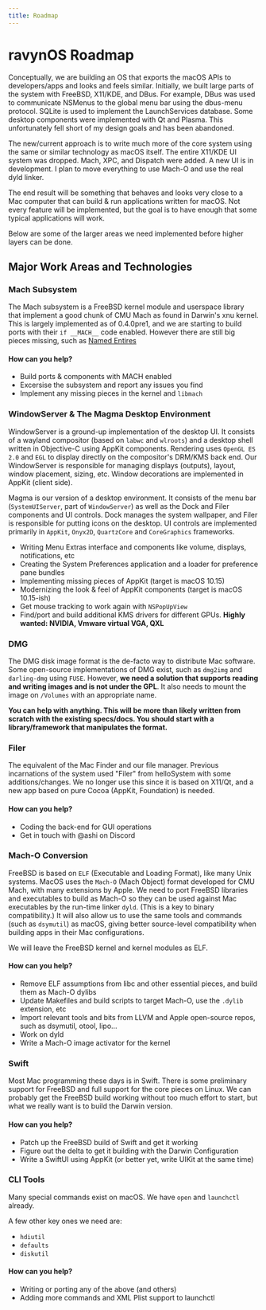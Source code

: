 ```yaml
---
title: Roadmap
---
```


# ravynOS Roadmap

Conceptually, we are building an OS that exports the macOS APIs to developers/apps and looks and feels similar. Initially, we built large parts of the system with FreeBSD, X11/KDE, and DBus. For example, DBus was used to communicate NSMenus to the global menu bar using the dbus-menu protocol. SQLite is used to implement the LaunchServices database. Some desktop components were implemented with Qt and Plasma. This unfortunately fell short of my design goals and has been abandoned.

The new/current approach is to write much more of the core system using the same or similar technology as macOS itself. The entire X11/KDE UI system was dropped. Mach, XPC, and Dispatch were added. A new UI is in development. I plan to move everything to use Mach-O and use the real dyld linker.

The end result will be something that behaves and looks very close to a Mac computer that can build & run applications written for macOS. Not every feature will be implemented, but the goal is to have enough that some typical applications will work.

Below are some of the larger areas we need implemented before higher layers can be done.

## Major Work Areas and Technologies

### Mach Subsystem

The Mach subsystem is a FreeBSD kernel module and userspace library that implement a good chunk of CMU Mach as found in Darwin's xnu kernel. This is largely implemented as of 0.4.0pre1, and we are starting to build ports with their `if __MACH__` code enabled. However there are still big pieces missing, such as [Named Entires](https://developer.apple.com/library/archive/documentation/Darwin/Conceptual/KernelProgramming/vm/vm.html#//apple_ref/doc/uid/TP30000905-CH210-TPXREF109)

#### How can you help?

- Build ports & components with MACH enabled
- Excersise the subsystem and report any issues you find
- Implement any missing pieces in the kernel and `libmach`

### WindowServer & The Magma Desktop Environment

WindowServer is a ground-up implementation of the desktop UI. It consists of a wayland compositor (based on `labwc` and `wlroots`) and a desktop shell written in Objective-C using AppKit components. Rendering uses `OpenGL ES 2.0` and `EGL` to display directly on the compositor's DRM/KMS back end. Our WindowServer is responsible for managing displays (outputs), layout, window placement, sizing, etc. Window decorations are implemented in AppKit (client side).

Magma is our version of a desktop environment. It consists of the menu bar (`SystemUIServer`, part of `WindowServer`) as well as the Dock and Filer components and UI controls. Dock manages the system wallpaper, and Filer is responsible for putting icons on the desktop. UI controls are implemented primarily in `AppKit`, `Onyx2D`, `QuartzCore` and `CoreGraphics` frameworks.

- Writing Menu Extras interface and components like volume, displays, notifications, etc
- Creating the System Preferences application and a loader for preference pane bundles
- Implementing missing pieces of AppKit (target is macOS 10.15)
- Modernizing the look & feel of AppKit components (target is macOS 10.15-ish)
- Get mouse tracking to work again with `NSPopUpView`
- Find/port and build additional KMS drivers for different GPUs. **Highly wanted: NVIDIA, Vmware virtual VGA, QXL**

### DMG

The DMG disk image format is the de-facto way to distribute Mac software. Some open-source implementations of DMG exist, such as `dmg2img` and `darling-dmg` using `FUSE`. However, **we need a solution that supports reading and writing images and is not under the GPL**. It also needs to mount the image on `/Volumes` with an appropriate name.

**You can help with anything. This will be more than likely written from scratch with the existing specs/docs. You should start with a library/framework that manipulates the format.**

### Filer

The equivalent of the Mac Finder and our file manager. Previous incarnations of the system used "Filer" from helloSystem with some additions/changes. We no longer use this since it is based on X11/Qt, and a new app based on pure Cocoa (AppKit, Foundation) is needed.

#### How can you help?

- Coding the back-end for GUI operations
- Get in touch with @ashi on Discord

### Mach-O Conversion

FreeBSD is based on `ELF` (Executable and Loading Format), like many Unix systems. MacOS uses the `Mach-O` (Mach Object) format developed for CMU Mach, with many extensions by Apple. We need to port FreeBSD libraries and executables to build as Mach-O so they can be used against Mac executables by the run-time linker `dyld`. (This is a key to binary compatibility.) It will also allow us to use the same tools and commands (such as `dsymutil`) as macOS, giving better source-level compatibility when building apps in their Mac configurations.

We will leave the FreeBSD kernel and kernel modules as ELF.

#### How can you help?

- Remove ELF assumptions from libc and other essential pieces, and build them as Mach-O dylibs
- Update Makefiles and build scripts to target Mach-O, use the `.dylib` extension, etc
- Import relevant tools and bits from LLVM and Apple open-source repos, such as dsymutil, otool, lipo...
- Work on dyld
- Write a Mach-O image activator for the kernel

### Swift

Most Mac programming these days is in Swift. There is some preliminary support for FreeBSD and full support for the core pieces on Linux. We can probably get the FreeBSD build working without too much effort to start, but what we really want is to build the Darwin version.

#### How can you help?

- Patch up the FreeBSD build of Swift and get it working
- Figure out the delta to get it building with the Darwin Configuration
- Write a SwiftUI using AppKit (or better yet, write UIKit at the same time)

### CLI Tools

Many special commands exist on macOS. We have `open` and `launchctl` already.

A few other key ones we need are:

- `hdiutil`
- `defaults`
- `diskutil`

#### How can you help?

- Writing or porting any of the above (and others)
- Adding more commands and XML Plist support to launchctl

